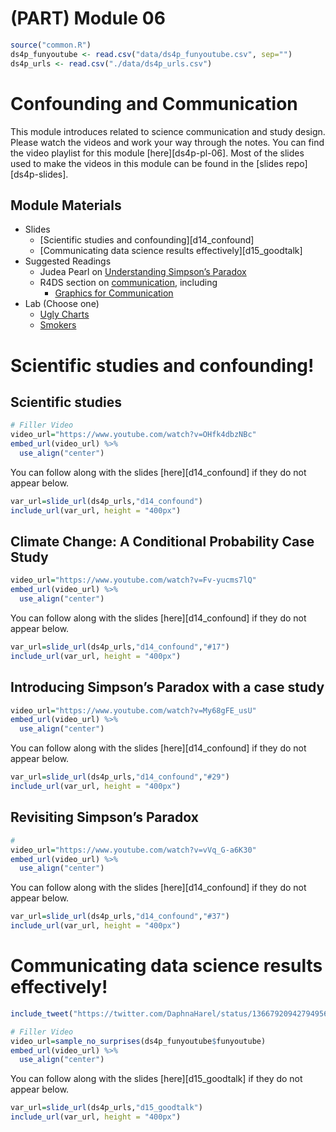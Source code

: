 # (PART) Module 06 {-}

```r
source("common.R")
ds4p_funyoutube <- read.csv("data/ds4p_funyoutube.csv", sep="")
ds4p_urls <- read.csv("./data/ds4p_urls.csv")
```

# Confounding and Communication

This module introduces related to science communication and study design. Please watch the videos and work your way through the notes. You can find the video playlist for this module [here][ds4p-pl-06]. Most of the slides used to make the videos in this module can be found in the [slides repo][ds4p-slides].


## Module Materials

* Slides
  * [Scientific studies and confounding][d14_confound]
  * [Communicating data science results effectively][d15_goodtalk]
* Suggested Readings
  * Judea Pearl on [Understanding Simpson's Paradox](https://ftp.cs.ucla.edu/pub/stat_ser/r414.pdf)
  * R4DS section on [communication](https://r4ds.had.co.nz/communicate-intro.html), including
    * [Graphics for Communication](https://r4ds.had.co.nz/graphics-for-communication.html)
* Lab (Choose one)
  * [Ugly Charts](#lab06a)
  * [Smokers](#lab06b)

# Scientific studies and confounding!

## Scientific studies
```r
# Filler Video
video_url="https://www.youtube.com/watch?v=OHfk4dbzNBc"
embed_url(video_url) %>%
  use_align("center")
```

You can follow along with the slides [here][d14_confound] if they do not appear below.

```r
var_url=slide_url(ds4p_urls,"d14_confound")
include_url(var_url, height = "400px")
```

##  Climate Change: A Conditional Probability Case Study

```r

video_url="https://www.youtube.com/watch?v=Fv-yucms7lQ"
embed_url(video_url) %>%
  use_align("center")
```

You can follow along with the slides [here][d14_confound] if they do not appear below.

```r
var_url=slide_url(ds4p_urls,"d14_confound","#17")
include_url(var_url, height = "400px")
```

##  Introducing Simpson's Paradox with a case study
```r

video_url="https://www.youtube.com/watch?v=My68gFE_usU"
embed_url(video_url) %>%
  use_align("center")
```

You can follow along with the slides [here][d14_confound] if they do not appear below.

```r
var_url=slide_url(ds4p_urls,"d14_confound","#29")
include_url(var_url, height = "400px")
```

## Revisiting Simpson's Paradox

```r
# 
video_url="https://www.youtube.com/watch?v=vVq_G-a6K30"
embed_url(video_url) %>%
  use_align("center")
```

You can follow along with the slides [here][d14_confound] if they do not appear below.

```r
var_url=slide_url(ds4p_urls,"d14_confound","#37")
include_url(var_url, height = "400px")
```


# Communicating data science results effectively!


```r
include_tweet("https://twitter.com/DaphnaHarel/status/1366792094279495685")
```


```r
# Filler Video
video_url=sample_no_surprises(ds4p_funyoutube$funyoutube)
embed_url(video_url) %>%
  use_align("center")
```

You can follow along with the slides [here][d15_goodtalk] if they do not appear below.

```r
var_url=slide_url(ds4p_urls,"d15_goodtalk")
include_url(var_url, height = "400px")
```


